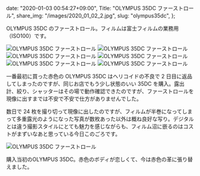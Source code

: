   date: "2020-01-03 00:54:27+09:00",
  Title: "OLYMPUS 35DC ファーストロール",
  share_img: "/images/2020_01_02_2.jpg",
  slug: "olympus35dc",
};

OLYMPUS 35DC のファーストロール。フィルムは富士フィルムの業務用（ISO100）です。

![OLYMPUS 35DC ファーストロール](/images/2020_01_02_1.jpg)
![OLYMPUS 35DC ファーストロール](/images/2020_01_02_2.jpg)
![OLYMPUS 35DC ファーストロール](/images/2020_01_02_3.jpg)
![OLYMPUS 35DC ファーストロール](/images/2020_01_02_4.jpg)
![OLYMPUS 35DC ファーストロール](/images/2020_01_02_5.jpg)
![OLYMPUS 35DC ファーストロール](/images/2020_01_02_6.jpg)

一番最初に買った赤色の OLYMPUS 35DC はヘリコイドの不良で 2 日目に返品してしまったのですが、同じお店でもう少し状態のいい 35DC を購入。露出計、絞り、シャッターはその場で動作確認できたのですが、ファーストロールを現像に出すまでは不安で不安で仕方がありませんでした。

数日で 24 枚を撮り切って現像に出したのですが、フィルムが半巻になってしまって多重露光のようになった写真が数枚あった以外は概ね良好な写り。デジタルとは違う撮影スタイルにとても魅力を感じながらも、フィルム沼に嵌るのはコストがまずいなあと思っている今日このごろです。

![OLYMPUS 35DC ファーストロール](/images/2020_01_02_7.jpg)

<span className="caption">
  購入当初のOLYMPUS 35DC。赤色のボディが恋しくて、今は赤色の革に張り替えました。
</span>
